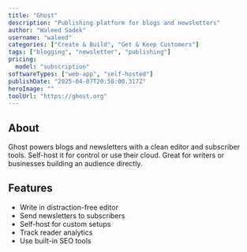 ---
title: "Ghost"
description: "Publishing platform for blogs and newsletters"
author: "Waleed Sadek"
username: "waleed"
categories: ["Create & Build", "Get & Keep Customers"]
tags: ["blogging", "newsletter", "publishing"]
pricing:
  model: "subscription"
softwareTypes: ["web-app", "self-hosted"]
publishDate: "2025-04-07T20:58:00.317Z"
heroImage: ""
toolUrl: "https://ghost.org"
---
## About
Ghost powers blogs and newsletters with a clean editor and subscriber tools. Self-host it for control or use their cloud. Great for writers or businesses building an audience directly.

## Features
- Write in distraction-free editor
- Send newsletters to subscribers
- Self-host for custom setups
- Track reader analytics
- Use built-in SEO tools